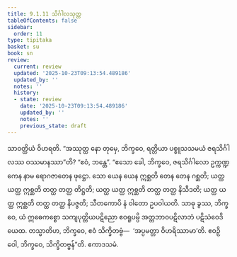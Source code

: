 ```yaml
---
title: 9.1.11 သိင်္ဂါလသုတ္တ
tableOfContents: false
sidebar:
  order: 11
type: tipitaka
basket: su
book: sn
review:
  current: review
  updated: '2025-10-23T09:13:54.489186'
  updated_by: ''
  notes: ''
  history:
  - state: review
    date: '2025-10-23T09:13:54.489186'
    updated_by: ''
    notes: ''
    previous_state: draft
---
```



<ReviewStatus review={frontmatter.review} showDetails={true} />

<HypothesisAnnotation frontmatter={frontmatter} />

<DynamicBreadcrumb />

<Division number="233" book="sn" e="ch" v="18" p="313">

<Paragraph number="1243" book="sn">
သာဝတ္ထိယံ ဝိဟရတိ. “အဿုတ္ထ နော တုမှေ, ဘိက္ခဝေ, ရတ္တိယာ ပစ္စူသသမယံ ဇရသိင်္ဂါလဿ ဝဿမာနဿာ”တိ? “ဧဝံ, ဘန္တေ”. “ဧသော ခေါ, ဘိက္ခဝေ, ဇရသိင်္ဂါလော ဥက္ကဏ္ဍကေန နာမ ရောဂဇာတေန ဖုဋ္ဌော. သော ယေန ယေန ဣစ္ဆတိ တေန တေန ဂစ္ဆတိ; ယတ္ထ ယတ္ထ ဣစ္ဆတိ တတ္ထ တတ္ထ တိဋ္ဌတိ; ယတ္ထ ယတ္ထ ဣစ္ဆတိ တတ္ထ တတ္ထ နိသီဒတိ; ယတ္ထ ယတ္ထ ဣစ္ဆတိ တတ္ထ တတ္ထ နိပဇ္ဇတိ; သီတကောပိ နံ ဝါတော ဥပဝါယတိ. သာဓု ခွဿ, ဘိက္ခဝေ, ယံ ဣဓေကစ္စော သကျပုတ္တိယပဋိညော ဧဝရူပမ္ပိ အတ္တဘာဝပဋိလာဘံ ပဋိသံဝေဒိယေထ. တသ္မာတိဟ, ဘိက္ခဝေ, ဧဝံ သိက္ခိတဗ္ဗံ—  ‘အပ္ပမတ္တာ ဝိဟရိဿာမာ’တိ. ဧဝဉှိ ဝေါ, ဘိက္ခဝေ, သိက္ခိတဗ္ဗန်”တိ.

</Paragraph>
</Division>

<Paragraph number="1244" type="center" book="sn">
ဧကာဒသမံ.
</Paragraph>